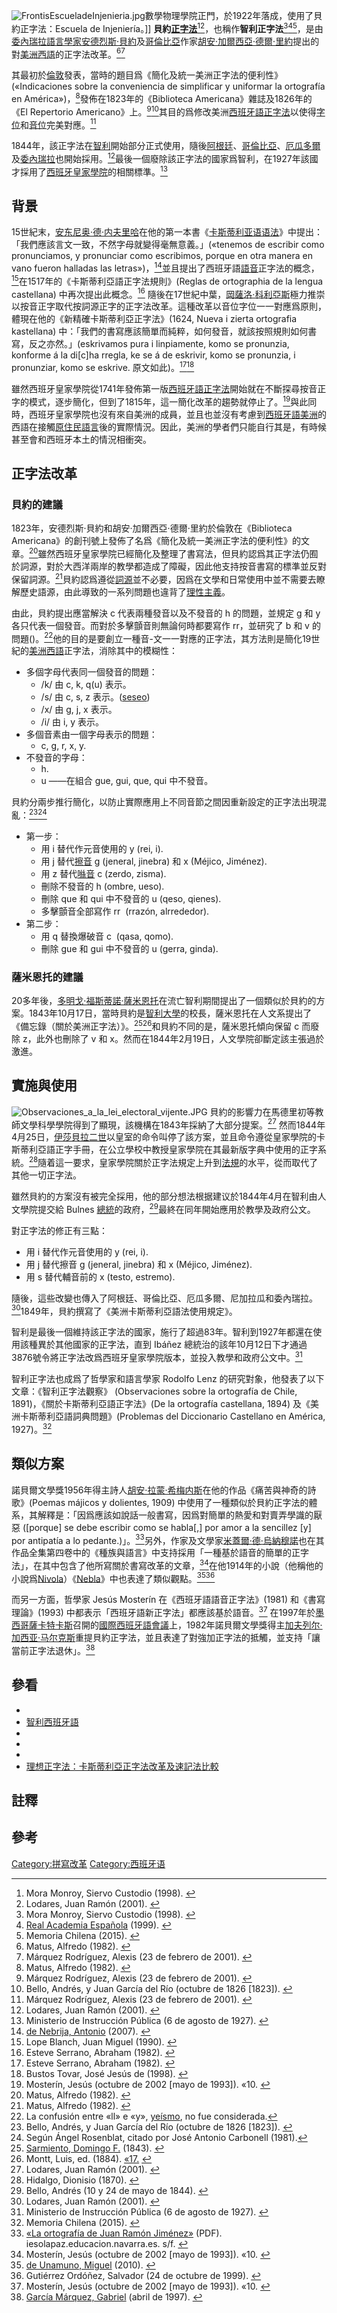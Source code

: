 [[File:FrontisEscueladeInjenieria.jpg|thumb]]數學物理學院正門，於1922年落成，使用了貝約正字法：Escuela de Injeniería。]]
'''貝約[[正字法|正字法]]'''<ref name="scmm"><span class="citation publicación" id="CITAREFMora_Monroy.2C_Siervo_Custodio1998">Mora Monroy, Siervo Custodio (1998). </span></ref><ref name="jrl"><span class="citation libro" id="CITAREFLodares.2C_Juan_Ram.C3.B3n2001">Lodares, Juan Ramón (2001). </span></ref>，也稱作'''智利正字法'''<ref name="scmm"><span class="citation publicación" id="CITAREFMora_Monroy.2C_Siervo_Custodio1998">Mora Monroy, Siervo Custodio (1998). </span></ref><ref><span class="citation libro" id="CITAREFReal_Academia_Espa.C3.B1ola1999">[[西班牙皇家學院|Real Academia Española]] (1999). </span></ref><ref name="mcl"><span class="citation web">Memoria Chilena (2015). </span></ref>，是由[[委內瑞拉|委內瑞拉]][[語言學家|語言學家]][[安德烈斯·貝約|安德烈斯·貝約]]及[[哥倫比亞|哥倫比亞]]作家[[胡安·加爾西亞·德爾·里約|胡安·加爾西亞·德爾·里約]]提出的對[[美洲西語|美洲西語]]的正字法改革。<ref name="amo"><span class="citation libro" id="CITAREFMatus.2C_Alfredo1982">Matus, Alfredo (1982). </span></ref><ref name="amr"><span class="citation web">Márquez Rodríguez, Alexis (23 de febrero de 2001). </span></ref>

其最初於[[倫敦|倫敦]]發表，當時的題目爲《簡化及統一美洲正字法的便利性》(«Indicaciones sobre la conveniencia de simplificar y uniformar la ortografía en América»)，<ref name="amo"><span class="citation libro" id="CITAREFMatus.2C_Alfredo1982">Matus, Alfredo (1982). </span></ref>發佈在1823年的《Biblioteca Americana》雜誌及1826年的《El Repertorio Americano》上。<ref name="amr"><span class="citation web">Márquez Rodríguez, Alexis (23 de febrero de 2001). </span></ref><ref name="indicaciones"><span class="citation publicación" id="CITAREFBello.2C_Andr.C3.A9s.2C_y_Juan_Garc.C3.ADa_del_R.C3.ADooctubre_de_1826_.5B1823.5D">Bello, Andrés, y Juan García del Río (octubre de 1826 [1823]). </span></ref>其目的爲修改美洲[[西班牙語正字法|西班牙語正字法]]以使得[[字位|字位]]和[[音位|音位]]完美對應。<ref name="amr"><span class="citation web">Márquez Rodríguez, Alexis (23 de febrero de 2001). </span></ref>

1844年，該正字法在[[智利|智利]]開始部分正式使用，隨後[[阿根廷|阿根廷]]、[[哥倫比亞|哥倫比亞]]、[[厄瓜多爾|厄瓜多爾]]及[[委內瑞拉|委內瑞拉]]也開始採用。<ref name="jrl"><span class="citation libro" id="CITAREFLodares.2C_Juan_Ram.C3.B3n2001">Lodares, Juan Ramón (2001). </span></ref>最後一個廢除該正字法的國家爲智利，在1927年該國才採用了[[西班牙皇家學院|西班牙皇家學院]]的相關標準。<ref name="decreto3876"><span class="citation web">Ministerio de Instrucción Pública (6 de agosto de 1927). </span></ref>

== 背景 ==
15世紀末，[[安东尼奥·德·内夫里哈|安东尼奥·德·内夫里哈]]在他的第一本書《[[卡斯蒂利亚语语法|卡斯蒂利亚语语法]]》中提出：「我們應該言文一致，不然字母就變得毫無意義。」(«tenemos de escribir como pronunciamos, y pronunciar como escribimos, porque en otra manera en vano fueron halladas las letras»)，<ref><span class="citation libro" id="CITAREFde_Nebrija.2C_Antonio2007">[[安东尼奥·德·内夫里哈|de Nebrija, Antonio]] (2007). </span></ref>並且提出了西班牙語[[語音學|語音]]正字法的概念，<ref><span class="citation libro" id="CITAREFLope_Blanch.2C_Juan_Miguel1990">Lope Blanch, Juan Miguel (1990). </span></ref>在1517年的《卡斯蒂利亞語正字法規則》(Reglas de ortographia de la lengua castellana) 中再次提出此概念。<ref name="aes"><span class="citation libro" id="CITAREFEsteve_Serrano.2C_Abraham1982">Esteve Serrano, Abraham (1982). </span></ref> 隨後在17世紀中葉，[[岡薩洛·科利亞斯|岡薩洛·科利亞斯]]極力推崇以按音正字取代按詞源正字的正字法改革。這種改革以音位字位一一對應爲原則，體現在他的《新精確卡斯蒂利亞正字法》(1624, Nueva i zierta ortografia kastellana) 中：「我們的書寫應該簡單而純粹，如何發音，就該按照規則如何書寫，反之亦然。」(eskrivamos pura i linpiamente, komo se pronunzia, konforme á la di[c]ha rregla, ke se á de eskrivir, komo se pronunzia, i pronunziar, komo se eskrive. 原文如此)。<ref name="aes"><span class="citation libro" id="CITAREFEsteve_Serrano.2C_Abraham1982">Esteve Serrano, Abraham (1982). </span></ref><ref><span class="citation publicación" id="CITAREFBustos_Tovar.2C_Jos.C3.A9_Jes.C3.BAs_de1998">Bustos Tovar, José Jesús de (1998). </span></ref>

雖然西班牙皇家學院從1741年發佈第一版[[西班牙語正字法_(1741年)|西班牙語正字法]]開始就在不斷探尋按音正字的模式，逐步簡化，但到了1815年，這一簡化改革的趨勢就停止了。<ref name="jm"><span class="citation libro" id="CITAREFMoster.C3.ADn.2C_Jes.C3.BAsoctubre_de_2002_.5Bmayo_de_1993.5D">Mosterín, Jesús (octubre de 2002 [mayo de 1993]). «10. </span></ref>與此同時，西班牙皇家學院也沒有來自美洲的成員，並且也並沒有考慮到[[西班牙語美洲|西班牙語美洲]]的西語在接觸[[美洲原住民語言|原住民語言]]後的實際情況。因此，美洲的學者們只能自行其是，有時候甚至會和西班牙本土的情況相衝突。<span class="cx-segment" data-segmentid="47"></span>

== 正字法改革 ==

=== 貝約的建議 ===
1823年，安德烈斯·貝約和胡安·加爾西亞·德爾·里約於倫敦在《Biblioteca Americana》的創刊號上發佈了名爲《簡化及統一美洲正字法的便利性》的文章。<ref name="amo"><span class="citation libro" id="CITAREFMatus.2C_Alfredo1982">Matus, Alfredo (1982). </span></ref>雖然西班牙皇家學院已經簡化及整理了書寫法，但貝約認爲其正字法仍囿於詞源，對於大西洋兩岸的教學都造成了障礙，因此他支持按音書寫的標準並反對保留詞源。<ref name="amo"><span class="citation libro" id="CITAREFMatus.2C_Alfredo1982">Matus, Alfredo (1982). </span></ref>貝約認爲遵從[[詞源學|詞源]]並不必要，因爲在文學和日常使用中並不需要去瞭解歷史語源，由此導致的一系列問題也違背了[[理性主義|理性主義]]。<span class="cx-segment" data-segmentid="58"></span>

由此，貝約提出應當解決 c 代表兩種發音以及不發音的 h 的問題，並規定 g 和 y 各只代表一個發音。而對於多擊顫音則無論何時都要寫作 rr，並研究了 b 和 v 的問題({{tsl|es|Betacismo|}})。<ref group="n">La confusión entre «ll» e «y», [[yeísmo|yeísmo]], no fue considerada.</ref>他的目的是要創立一種音-文一一對應的正字法，其方法則是簡化19世紀的[[美洲西語|美洲西語]]正字法，消除其中的模糊性：<span class="cx-segment" data-segmentid="64"></span>
* 多個字母代表同一個發音的問題：
** /k/ 由 c, k, q(u) 表示。
** /s/ 由 c, s, z 表示。([[seseo|seseo]])
** /x/ 由 g, j, x 表示。
** /i/ 由 i, y 表示。
* 多個音素由一個字母表示的問題：
** c, g, r, x, y.
* 不發音的字母：
** h.
** u ——在組合 gue, gui, que, qui 中不發音。 
貝約分兩步推行簡化，以防止實際應用上不同音節之間因重新設定的正字法出現混亂：<ref name="indicaciones"><span class="citation publicación" id="CITAREFBello.2C_Andr.C3.A9s.2C_y_Juan_Garc.C3.ADa_del_R.C3.ADooctubre_de_1826_.5B1823.5D">Bello, Andrés, y Juan García del Río (octubre de 1826 [1823]). </span></ref><ref group="n">Según Ángel Rosenblat, citado por José Antonio Carbonell (1981).</ref>
* 第一步：
** 用 i 替代作元音使用的 y (rei, i).
** 用 j 替代[[擦音|擦音]] g (jeneral, jinebra) 和 x (Méjico, Jiménez).
** 用 z 替代[[咝音|噝音]] c (zerdo, zisma).
** 刪除不發音的 h (ombre, ueso). 
** 刪除 que 和 qui 中不發音的 u (qeso, qienes).
** 多擊顫音全部寫作 rr  (rrazón, alrrededor).
* 第二步：
** 用 q 替換爆破音 c  (qasa, qomo).
** 刪除 gue 和 gui 中不發音的 u (gerra, ginda).

=== 薩米恩托的建議 ===
20多年後，[[多明戈·福斯蒂諾·薩米恩托|多明戈·福斯蒂諾·薩米恩托]]在流亡智利期間提出了一個類似於貝約的方案。1843年10月17日，當時貝約是[[智利大學|智利大學]]的校長，薩米恩托在人文系提出了《備忘錄（關於美洲正字法）》。<ref><span class="citation web">[[多明戈·福斯蒂诺·萨米恩托|Sarmiento, Domingo F.]] (1843). </span></ref><ref><span class="citation libro" id="CITAREFMontt.2C_Luis1884">Montt, Luis, ed. (1884). [http://www.proyectosarmiento.com.ar/trabajos.pdf/noticiaspublic.pdf «17.] {{Wayback|url=http://www.proyectosarmiento.com.ar/trabajos.pdf/noticiaspublic.pdf |date=20120306194807 }}</span></ref>和貝約不同的是，薩米恩托傾向保留 c 而廢除 z，此外也刪除了 v 和 x。然而在1844年2月19日，人文學院卻斷定該主張過於激進。<span class="cx-segment" data-segmentid="131"></span>

== 實施與使用 ==
[[File:Observaciones_a_la_lei_electoral_vijente.JPG|thumb]]
貝約的影響力在馬德里初等教師文學科學學院得到了顯現，該機構在1843年採納了大部分提案。<ref name="jrl"><span class="citation libro" id="CITAREFLodares.2C_Juan_Ram.C3.B3n2001">Lodares, Juan Ramón (2001). </span></ref> 然而1844年4月25日，[[伊莎贝拉二世_(西班牙)|伊莎貝拉二世]]以皇室的命令叫停了該方案，並且命令遵從皇家學院的卡斯蒂利亞語正字手冊，在公立學校中教授皇家學院在其最新版字典中使用的正字系統。<ref><span class="citation libro" id="CITAREFHidalgo.2C_Dionisio1870">Hidalgo, Dionisio (1870). </span></ref>隨着這一要求，皇家學院關於正字法規定上升到[[法規|法規]]的水平，從而取代了其他一切正字法。<span class="cx-segment" data-segmentid="146"></span>

雖然貝約的方案沒有被完全採用，他的部分想法根据建议於1844年4月在智利由人文學院提交給 Bulnes [[智利总统|總統]]的政府，<ref><span class="citation publicación" id="CITAREFBello.2C_Andr.C3.A9s10_y_24_de_mayo_de_1844">Bello, Andrés (10 y 24 de mayo de 1844). </span></ref>最終在同年開始應用於教學及政府公文。

對正字法的修正有三點：
*  用 i 替代作元音使用的 y (rei, i).
* 用 j 替代擦音 g (jeneral, jinebra) 和 x (Méjico, Jiménez).
* 用 s 替代輔音前的 x (testo, estremo).
隨後，這些改變也傳入了阿根廷、哥倫比亞、厄瓜多爾、尼加拉瓜和委內瑞拉。<ref name="jrl"><span class="citation libro" id="CITAREFLodares.2C_Juan_Ram.C3.B3n2001">Lodares, Juan Ramón (2001). </span></ref>1849年，貝約撰寫了《美洲卡斯蒂利亞語法使用規定》。<span class="cx-segment cx-highlight" data-segmentid="163"></span>

智利是最後一個維持該正字法的國家，施行了超過83年。智利到1927年都還在使用該種異於其他國家的正字法，直到 Ibáñez 總統治的該年10月12日下才通過3876號令將正字法改爲西班牙皇家學院版本，並投入教學和政府公文中。<ref name="decreto3876"><span class="citation web">Ministerio de Instrucción Pública (6 de agosto de 1927). </span></ref>

智利正字法也成爲了哲學家和語言學家 Rodolfo Lenz 的研究對象，他發表了以下文章：《智利正字法觀察》 (Observaciones sobre la ortografía de Chile, 1891)，《關於卡斯蒂利亞語正字法》(De la ortografía castellana, 1894) 及《美洲卡斯蒂利亞語詞典問題》(Problemas del Diccionario Castellano en América, 1927)。<ref name="mcl"><span class="citation web">Memoria Chilena (2015). </span></ref>

== 類似方案 ==
諾貝爾文學獎1956年得主詩人[[胡安·拉蒙·希梅内斯|胡安·拉蒙·希梅内斯]]在他的作品《痛苦與神奇的詩歌》(Poemas májicos y dolientes, 1909) 中使用了一種類似於貝約正字法的體系，其解釋是：「因爲應該如說話一般書寫，因爲對簡單的熱愛和對賣弄學識的厭惡 ([porque] se debe escribir como se habla[,] por amor a la sencillez [y] por antipatía a lo pedante.)」。<ref><span class="citation web">[https://web.archive.org/web/20150716033809/http://iesolapaz.educacion.navarra.es/joomla/images/stories/imagenesieso/R%20A%20F%20A/actividadesytextos/laortografiadejrjdos.pdf «La ortografía de Juan Ramón Jiménez»] (PDF). iesolapaz.educacion.navarra.es. s/f. </span></ref>另外，作家及文學家[[米蓋爾·德·烏納穆諾|米蓋爾·德·烏納穆諾]]也在其作品全集第四卷中的《種族與語言》中支持採用「一種基於語音的簡單的正字法」，在其中包含了他所寫關於書寫改革的文章，<ref name="jm"><span class="citation libro" id="CITAREFMoster.C3.ADn.2C_Jes.C3.BAsoctubre_de_2002_.5Bmayo_de_1993.5D">Mosterín, Jesús (octubre de 2002 [mayo de 1993]). «10. </span></ref>在他1914年的小說（他稱他的小說爲[[Nivola|Nivola]]）《[[Nebla|Nebla]]》中也表達了類似觀點。<ref><span class="citation libro" id="CITAREFde_Unamuno.2C_Miguel2010">[[米蓋爾·德·烏納穆諾|de Unamuno, Miguel]] (2010). </span></ref><ref><span class="citation web">Gutiérrez Ordóñez, Salvador (24 de octubre de 1999). </span></ref>

而另一方面，哲學家 Jesús Mosterín 在《西班牙語語音正字法》(1981) 和《書寫理論》(1993) 中都表示「西班牙語新正字法」都應該基於語音。<ref name="jm"><span class="citation libro" id="CITAREFMoster.C3.ADn.2C_Jes.C3.BAsoctubre_de_2002_.5Bmayo_de_1993.5D">Mosterín, Jesús (octubre de 2002 [mayo de 1993]). «10. </span></ref> 在1997年於[[墨西哥|墨西哥]][[薩卡特卡斯|薩卡特卡斯]]召開的[[國際西班牙語會議|國際西班牙語會議]]上，1982年諾貝爾文學獎得主[[加夫列尔·加西亚·马尔克斯|加夫列尔·加西亚·马尔克斯]]重提貝約正字法，並且表達了對強加正字法的抵觸，並支持「讓當前正字法退休」。<ref><span class="citation publicación" id="CITAREFGarc.C3.ADa_M.C3.A1rquez.2C_Gabrielabril_de_1997">[[加夫列尔·加西亚·马尔克斯|García Márquez, Gabriel]] (abril de 1997). </span></ref>

== 參看 ==
* {{tsl|es|Distribución geográfica del idioma español||西班牙語地理分佈}}
* [[智利西班牙语|智利西班牙語]]
* {{tsl|es|Fonología del español|西班牙語音系}}
* {{tsl|es|Innovaciones en la ortografía española (2010)|2010年西班牙語新正字法}}
* {{tsl|es|Diccionario de autoridades||權威字典}}
* [[理想正字法：卡斯蒂利亞正字法改革及速記法比較|理想正字法：卡斯蒂利亞正字法改革及速記法比較]]

== 註釋 ==
{{reflist|group=n}}

== 參考 ==
{{reflist}}

[[Category:拼寫改革|Category:拼寫改革]]
[[Category:西班牙语|Category:西班牙语]]